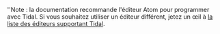 ''Note : la documentation recommande l'éditeur Atom pour programmer avec Tidal. Si vous souhaitez utiliser un éditeur différent, jetez un œil à [[List of tidal editors| la liste des éditeurs supportant Tidal]].